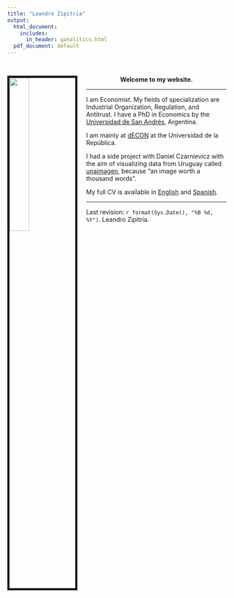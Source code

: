 ---
title: "Leandro Zipitria"
output:
  html_document:
    includes:
      in_header: ganalitics.html
  pdf_document: default
---


\

<style type="text/css">

h1.title {
  font-size: 0px;
  text-align: center;
}

</style>

<link rel="stylesheet" href="styles.css" type="text/css">

<img src="Imagenes/Leandro1.jpeg" style="width:30%; border:5px solid; margin-right: 20px" align="left">

<center> **Welcome to my website.** </center>

***

I am Economist. My fields of specialization are Industrial Organization, Regulation, and Antitrust. I have a PhD in Economics by the [Universidad de San Andrés](https://www.udesa.edu.ar/departamento-de-economia/economia), Argentina.

I am mainly at [dECON](https://cienciassociales.edu.uy/departamento-de-economia/equipo-docente/leandro-zipitria/) at the Universidad de la República.

I had a side project with Daniel Czarnievicz with the aim of visualizing data from Uruguay called [unaimagen](https://www.unaimagen.uy/), because "an image worth a thousand words".

My full CV is available in [English](files/english_CV.pdf) and [Spanish](files/spanish_CV.pdf).


***

Last revision: `r format(Sys.Date(), "%B %d, %Y")`. Leandro Zipitría.